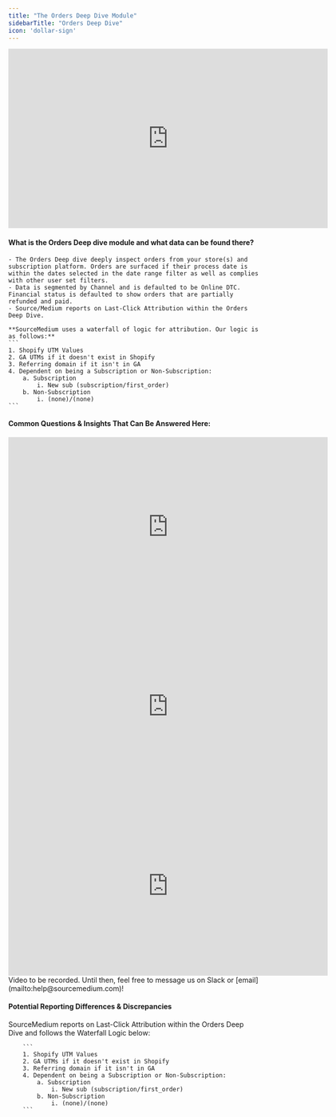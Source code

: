 ```yaml
---
title: "The Orders Deep Dive Module"
sidebarTitle: "Orders Deep Dive"
icon: 'dollar-sign'
---
```

<iframe width="640" height="360" src="https://www.loom.com/embed/5664010ae8f442c0987f235cbc273d74?sid=d1ac5173-bdfd-4e44-84bb-2eb70d0f6fd3" frameborder="0" webkitallowfullscreen mozallowfullscreen allowfullscreen></iframe>

#### What is the Orders Deep dive module and what data can be found there?
    - The Orders Deep dive deeply inspect orders from your store(s) and subscription platform. Orders are surfaced if their process date is within the dates selected in the date range filter as well as complies with other user set filters.
    - Data is segmented by Channel and is defaulted to be Online DTC. Financial status is defaulted to show orders that are partially refunded and paid.
    - Source/Medium reports on Last-Click Attribution within the Orders Deep Dive.
    
    **SourceMedium uses a waterfall of logic for attribution. Our logic is as follows:**
    ```
    1. Shopify UTM Values
    2. GA UTMs if it doesn't exist in Shopify
    3. Referring domain if it isn't in GA
    4. Dependent on being a Subscription or Non-Subscription:
        a. Subscription
            i. New sub (subscription/first_order)
        b. Non-Subscription
            i. (none)/(none)
    ```
#### Common Questions & Insights That Can Be Answered Here:

<AccordionGroup>
<Accordion title="What is the most common amount of spend for first time customers? How about repeating?">
<iframe width="640" height="360" src="https://www.loom.com/embed/e5dd55b0650e471da6c88a15a22190e6?sid=26531c82-07c1-473f-9f59-e1bc0e2ffac1" frameborder="0" webkitallowfullscreen mozallowfullscreen allowfullscreen></iframe>
</Accordion>
<Accordion title ="What channel is driving the most subscription customers?">
<iframe width="640" height="360" src="https://www.loom.com/embed/bc5f1a228b4546f9b37199d9e30d473a?sid=68698cc6-161c-4d54-a701-c4f6f33ef525" frameborder="0" webkitallowfullscreen mozallowfullscreen allowfullscreen></iframe>
</Accordion>
<Accordion title="What is the most common latency between orders for X kind of customers?">
<iframe width="640" height="360" src="https://www.loom.com/embed/04cd2cdeb1bb49148b7bcaa168ced759?sid=9b11657f-a2b9-40c5-bd08-13ad588dfc09" frameborder="0" webkitallowfullscreen mozallowfullscreen allowfullscreen></iframe>
</Accordion>
<Accordion title="What's the order split between first and repeat orders? Subscription and non-subscription orders?">
Video to be recorded. Until then, feel free to message us on Slack or [email](mailto:help@sourcemedium.com)!
</Accordion>
</AccordionGroup>

#### Potential Reporting Differences & Discrepancies
SourceMedium reports on Last-Click Attribution within the Orders Deep Dive and follows the Waterfall Logic below:

        ```
        1. Shopify UTM Values
        2. GA UTMs if it doesn't exist in Shopify
        3. Referring domain if it isn't in GA
        4. Dependent on being a Subscription or Non-Subscription:
            a. Subscription
                i. New sub (subscription/first_order)
            b. Non-Subscription
                i. (none)/(none)
        ```